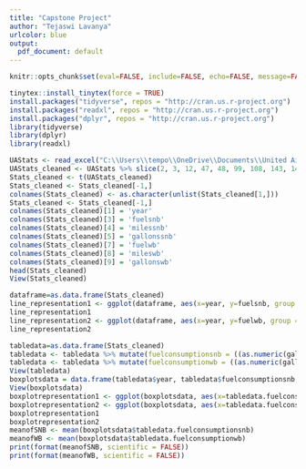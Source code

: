 ---
title: "Capstone Project"
author: "Tejaswi Lavanya"
urlcolor: blue
output:
  pdf_document: default
---
```{r, eval=TRUE, include=FALSE, echo=FALSE, message=FALSE, warning=FALSE}
knitr::opts_chunk$set(eval=FALSE, include=FALSE, echo=FALSE, message=FALSE, warning=FALSE)
```
```{r, eval=TRUE}
tinytex::install_tinytex(force = TRUE)
install.packages("tidyverse", repos = "http://cran.us.r-project.org")
install.packages("readxl", repos = "http://cran.us.r-project.org")
install.packages("dplyr", repos = "http://cran.us.r-project.org")
library(tidyverse)
library(dplyr)
library(readxl)
```

```{r, eval=TRUE, include=TRUE, message=TRUE, echo=FALSE}
UAStats <- read_excel("C:\\Users\\tempo\\OneDrive\\Documents\\United Airlines Aircraft Operating Statistics- Actuals (2).xls")
UAStats_cleaned <- UAStats %>% slice(2, 3, 12, 47, 48, 99, 108, 143, 144)
Stats_cleaned <- t(UAStats_cleaned)
Stats_cleaned <- Stats_cleaned[-1,]
colnames(Stats_cleaned) <- as.character(unlist(Stats_cleaned[1,]))
Stats_cleaned <- Stats_cleaned[-1,]
colnames(Stats_cleaned)[1] = 'year'
colnames(Stats_cleaned)[3] = 'fuelsnb'
colnames(Stats_cleaned)[4] = 'milessnb'
colnames(Stats_cleaned)[5] = 'gallonssnb'
colnames(Stats_cleaned)[7] = 'fuelwb'
colnames(Stats_cleaned)[8] = 'mileswb'
colnames(Stats_cleaned)[9] = 'gallonswb'
head(Stats_cleaned)
View(Stats_cleaned)
```


```{r, eval=TRUE, include=TRUE, message=TRUE, echo=FALSE}
dataframe=as.data.frame(Stats_cleaned)
line_representation1 <- ggplot(dataframe, aes(x=year, y=fuelsnb, group = 1)) + geom_point() + geom_line() + labs(x="Year", y="Fuel Cost Usage", title = "Fuel cost for Small Narrow Bodies in the last 20 years")
line_representation1
line_representation2 <- ggplot(dataframe, aes(x=year, y=fuelwb, group = 1)) + geom_point() + geom_line() + labs(x="Year", y="Fuel Cost Usage", title = "Fuel cost for Wide Bodies in the last 20 years")
line_representation2 
```

```{r, eval=TRUE, include=TRUE, message=TRUE, echo=FALSE}
tabledata=as.data.frame(Stats_cleaned)
tabledata <- tabledata %>% mutate(fuelconsumptionsnb = ((as.numeric(gallonssnb)/as.numeric(fuelsnb))*as.numeric(milessnb)))
tabledata <- tabledata %>% mutate(fuelconsumptionwb = ((as.numeric(gallonswb)/as.numeric(fuelwb))*as.numeric(mileswb)))
View(tabledata)
boxplotsdata = data.frame(tabledata$year, tabledata$fuelconsumptionsnb, tabledata$fuelconsumptionwb)
View(boxplotsdata)
boxplotrepresentation1 <- ggplot(boxplotsdata, aes(x=tabledata.fuelconsumptionsnb)) + geom_boxplot() +coord_flip()
boxplotrepresentation2 <- ggplot(boxplotsdata, aes(x=tabledata.fuelconsumptionwb)) + geom_boxplot() +coord_flip()
boxplotrepresentation1
boxplotrepresentation2
meanofSNB <- mean(boxplotsdata$tabledata.fuelconsumptionsnb)
meanofWB <- mean(boxplotsdata$tabledata.fuelconsumptionwb)
print(format(meanofSNB, scientific = FALSE))
print(format(meanofWB, scientific = FALSE))
```